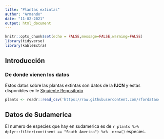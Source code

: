 ```yaml
---
title: "Plantas extintas"
author: "Armando"
date: "11-02-2021"
output: html_document
---
```


```r
knitr::opts_chunk$set(echo = FALSE,message=FALSE,warning=FALSE)
library(tidyverse)
library(kableExtra)
```

## Introducción

### De donde vienen los datos

Estos datos sobre las plantas extintas son datos de la **IUCN** y estas
disponibles en le  [Siguiente Repositorio](https://github.com/rfordatascience/tidytuesday)

```r
plants <- readr::read_csv('https://raw.githubusercontent.com/rfordatascience/tidytuesday/master/data/2020/2020-08-18/plants.csv')

```

## Datos de Sudamerica

El numero de especies que hay en sudamerica  es de `r plants %>%  dplyr::filter(continent == "South America") %>%  nrow()` especies.





